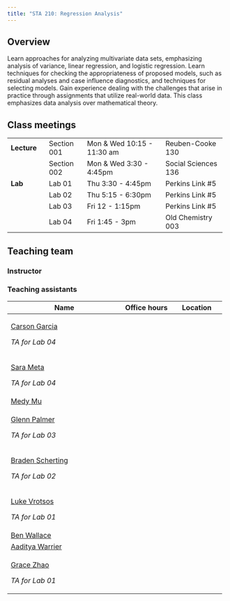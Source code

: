 ```yaml
---
title: "STA 210: Regression Analysis"
---
```


## Overview

Learn approaches for analyzing multivariate data sets, emphasizing analysis of variance, linear regression, and logistic regression. Learn techniques for checking the appropriateness of proposed models, such as residual analyses and case influence diagnostics, and techniques for selecting models. Gain experience dealing with the challenges that arise in practice through assignments that utilize real-world data. This class emphasizes data analysis over mathematical theory.

## Class meetings

+-------------+-------------+----------------------------+---------------------+
| **Lecture** | Section 001 | Mon & Wed 10:15 - 11:30 am | Reuben-Cooke 130    |
+-------------+-------------+----------------------------+---------------------+
|             | Section 002 | Mon & Wed 3:30 - 4:45pm    | Social Sciences 136 |
+-------------+-------------+----------------------------+---------------------+
| **Lab**     | Lab 01      | Thu 3:30 - 4:45pm          | Perkins Link #5     |
+-------------+-------------+----------------------------+---------------------+
|             | Lab 02      | Thu 5:15 - 6:30pm          | Perkins Link #5     |
+-------------+-------------+----------------------------+---------------------+
|             | Lab 03      | Fri 12 - 1:15pm            | Perkins Link #5     |
+-------------+-------------+----------------------------+---------------------+
|             | Lab 04      | Fri 1:45 - 3pm             | Old Chemistry 003   |
+-------------+-------------+----------------------------+---------------------+

## Teaching team

### Instructor 

### Teaching assistants 

+------------------------------------------------------+-----------------------+-----------------------+
| Name                                                 | Office hours          | Location              |
+======================================================+=======================+=======================+
| [Carson Garcia](mailto:carson.garcia@duke.edu)       |                       |                       |
|                                                      |                       |                       |
| *TA for Lab 04*                                      |                       |                       |
+------------------------------------------------------+-----------------------+-----------------------+
| [Sara Meta](mailto:sara.mehta@duke.edu)              |                       |                       |
|                                                      |                       |                       |
| *TA for Lab 04*                                      |                       |                       |
+------------------------------------------------------+-----------------------+-----------------------+
| [Medy Mu](mailto:han.mu@duke.edu)                    |                       |                       |
+------------------------------------------------------+-----------------------+-----------------------+
| [Glenn Palmer](mailto:glenn.palmer@duke.edu)         |                       |                       |
|                                                      |                       |                       |
| *TA for Lab 03*                                      |                       |                       |
+------------------------------------------------------+-----------------------+-----------------------+
| [Braden Scherting](mailto:braden.scherting@duke.edu) |                       |                       |
|                                                      |                       |                       |
| *TA for Lab 02*                                      |                       |                       |
+------------------------------------------------------+-----------------------+-----------------------+
| [Luke Vrotsos](mailto:luke.vrotsos@duke.edu)         |                       |                       |
|                                                      |                       |                       |
| *TA for Lab 01*                                      |                       |                       |
+------------------------------------------------------+-----------------------+-----------------------+
| [Ben Wallace](mailto:ben.wallace@duke.edu)           |                       |                       |
+------------------------------------------------------+-----------------------+-----------------------+
| [Aaditya Warrier](mailto:aaditya.warrier@duke.edu)   |                       |                       |
+------------------------------------------------------+-----------------------+-----------------------+
| [Grace Zhao](mailto:zhihui.zhao@duke.edu)            |                       |                       |
|                                                      |                       |                       |
| *TA for Lab 01*                                      |                       |                       |
+------------------------------------------------------+-----------------------+-----------------------+
